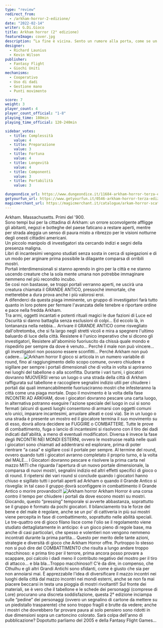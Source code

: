 ```yaml
---
type: "review"
redirect_from:
  - /arkham-horror-2-edizione/
date: "2022-02-14"
writer: G.Di.Gioco
title: Arkham horror (2° edizione)
featureImage: cover.jpg
description: “La fine è vicina. Sento un rumore alla porta, come se un immenso corpo viscido vi premesse contro. Non mi troverà. Dio, quella mano! La finestra! La finestra!” H.P. Lovecraft
designer:
  - Richard Launius
  - Kevin Wilson
publisher:
  - Fantasy Flight
  - Giochi Uniti
mechanisms:
  - Cooperativo
  - Uso di dadi
  - Gestione mano
  - Punti movimento

score: 7
weight: 3
player_count: 4
player_count_official: "1-8"
playing_time: 180min
playing_time_official: 120-240min

sidebar_votes:
  - title: Complessità
    value: 4
  - title: Preparazione
    value: 3
  - title: Fortuna
    value: 4
  - title: Longevità
    value: 4
  - title: Componenti
    value: 3
  - title: Portabilità
    value: 3

dungeondice_url: https://www.dungeondice.it/11684-arkham-horror-terza-edizione.html
getyourfun_url: https://www.getyourfun.it/0546-arkham-horror-terza-edizione-giochi-avventura.html
magicmerchant_url: https://magicmerchant.it/catalogue/arkam-horror-scatola-base-1201/
---
```


<Setting>
  Arkham. Massachusetts. Primi del '900.
  <br />
  Sono tempi bui per la cittadina di Arkham: un orrore sconvolgente affligge gli
  abitanti, negozi e botteghe del paese faticano a restare aperti, mentre per
  strada aleggia un senso di paura misto a ribrezzo per le visioni notturne
  degli onesti cittadini americani.
  <br />
  Un piccolo manipolo di investigatori sta cercando indizi e segni della
  presenza maligna.
  <br />
  Libri di incantesimi vengono studiati senza sosta in cerca di spiegazioni e di
  un modo per arginare prima possibile la dilagante comparsa di orribili mostri.
  <br />
  Portali interdimensionali si stanno aprendo in giro per la città e ne stanno
  uscendo creature che la sola mente umana non potrebbe immaginare nemmeno nel
  più recondito incubo.
  <br />
  Se così non bastasse, se troppi portali verranno aperti, ne uscirà una
  creatura chiamata il GRANDE ANTICO, pressoché immortale, che metterebbe a dura
  prova anche i più valorosi eroi.
  <br />
  A difenderci da questa piaga imminente, un gruppo di investigatori farà tutto
  quanto in loro potere per fermare l'avanzata delle tenebre e riportare ordine
  e pace nella fredda Arkham.
  <br />
  Tra armi, oggetti incantati e potenti rituali magici le due fazioni di Luce ed
  Oscurità si danno battaglia senza esclusioni di colpi… Ed eccolo là, in
  lontananza nella nebbia… Arrivare il GRANDE ANTICO come risvegliato
  dall'oltretomba, che si fa largo negli stretti vicoli e mira a spegnere
  l'ultimo baluardo di luce della città. Resistere è l'unico imperativo che si
  dicono gli investigatori, Resistere all'abominio fuoriuscito da chissà quale
  mondo e rispedirlo per sempre da dove è venuto… Perché il male non può
  vincere… gli investigatori non possono essere sconfitti… Perché Arkham non può
  cadere…
</Setting>

<img src="./game1.png" alt="Arkham horror" />

<Rules>
  Il gioco si articola in un numero variabile di round, fino al raggiungimento
  dello scopo comune, ovvero chiudere e sigillare per sempre i portali
  dimensionali che di volta in volta si apriranno nei luoghi del tabellone o
  alla sconfitta. Durante i vari turni, i giocatori dovranno MUOVERSI verso un
  luogo o una strada della città di Arkham raffigurata sul tabellone e
  raccogliere segnalini indizio utili per chiudere i portali dai quali
  immancabilmente fuoriusciranno mostri che infesteranno la città come una piaga
  mortale. Dopo il movimento è la volta della fase INCONTRI AD ARKHAM, dove i
  giocatori dovranno pescare una carta luogo, in alternativa potranno eseguire
  l'azione speciale del luogo in cui si sono fermati (alcuni di questi luoghi
  consentono di armarsi con oggetti comuni e/o unici, imparare incantesimi,
  arruolare alleati e così via). Se in un luogo o una strada è presente un
  mostro ed il giocatore termina il suo movimento su di esso, dovrà allora
  decidere se FUGGIRE o COMBATTERE. Tutte le prove di combattimento, fuga o
  lancio di incantesimi si risolvono con il tiro dei dadi indicati dall'abilità,
  a meno di eventuali modificatori. Diversa è invece la fase degli INCONTRI NEI
  MONDI ESTERNI, ovvero le mostruose realtà nelle quali i giocatori sono
  chiamati ad addentrarsi ed esplorare, prima di poter rientrare “a casa” e
  sigillare così il portale per sempre. Al termine del round, ovvero quando
  tutti i giocatori avranno completato il proprio turno, è la volta del MALE… I
  Giocatori dovranno pescare e risolvere la prima carta nel mazzo MITI che
  riguarda l'apertura di un nuovo portale dimensionale, la comparsa di nuovi
  mostri, segnalini indizio ed altri effetti specifici di gioco o di round. Il
  ripetersi dei vari round si conclude quando i giocatori hanno chiuso e
  sigillato tutti i portali aperti ad Arkham o quando il Grande Antico si
  risveglia: in tal caso il gruppo dovrà sconfiggere in combattimento il Grande
  Antico o morire provandoci!!
</Rules>

<img src="./game2.jpg?t=1" alt="Arkham horror" />

<Feedback>
  Arkham Horror è una corsa contro il tempo per chiudere i portali da dove
  escono mostri su mostri. Giocando, questo “pressing” temporale si avverte
  abbastanza, soprattutto se il gruppo è formato da pochi giocatori. Il
  bilanciamento tra le forze del bene e del male è regolare, anche se un po' di
  cattiveria in più sui mostri viene percepita in fase di combattimento,
  soprattutto nelle abilità speciali. Le tre-quattro ore di gioco filano lisce
  come l'olio se il regolamento viene studiato dettagliatamente in anticipo: è
  un gioco pieno di regole base, ma anche di casi particolari, che spesso e
  volentieri non vengono nemmeno incontrati durante la prima partita… Questo per
  merito delle tante azioni, strategie e diversità di gioco che Arkham Horror
  offre. Purtroppo lo stesso non si può dire del COMBATTIMENTO che risulta a
  lungo andare troppo macchinoso: e prima tiro per il terrore, prima ancora
  posso provare a scappare, poi calcolo i dadi meno il contributo negativo del
  mostro per il tiro di attacco… e bla bla…Troppo macchinoso!! C'è da dire, in
  compenso, che Cthulhu e gli altri Grandi Antichi sono sfidanti, come è giusto
  che sia per non annoiarsi mai. È apprezzabile l'idea di diversificare il mazzo
  incontri nei luoghi della città dal mazzo incontri nei mondi esterni, anche se
  non fa mai piacere beccarsi in testa una pioggia di mostri rivoltanti!! Sul
  fronte dei materiali, se è vero che il tabellone e le schede dei personaggi
  (comprese di Lore) procurano una discreta soddisfazione, questa 2° edizione
  inciampa sulle “pedine” dei personaggi (ovvero un segnalino di cartone da
  mettere su un piedistallo trasparente) che sono troppo fragili e brutte da
  vedere; anche i mostri che dovrebbero far provare paura al solo pensiero sono
  ridotti in due dimensioni sopra un cartoncino colorato. Sarà colpa dell'anno
  di pubblicazione? Dopotutto parliamo del 2005 e della Fantasy Flight Games…
</Feedback>

<Instagram id="CZ9DtDiDSJX" />
